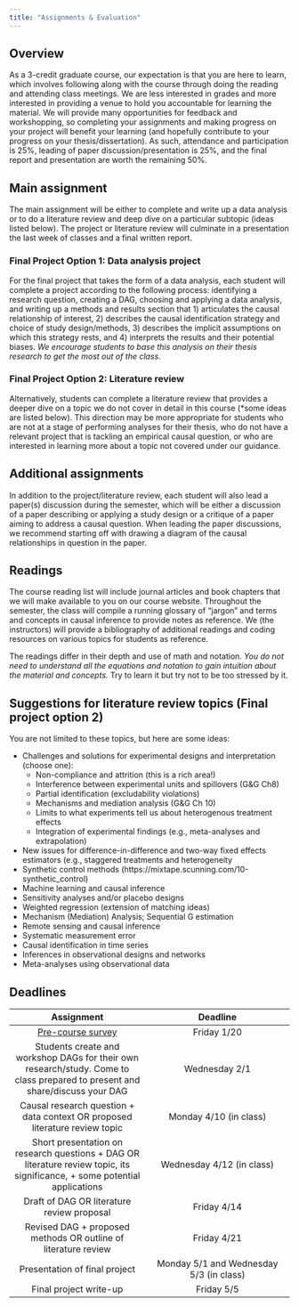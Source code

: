 ```yaml
---
title: "Assignments & Evaluation"
---
```


## Overview  
As a 3-credit graduate course, our expectation is that you are here to learn, which involves following along with the course through doing the reading and attending class meetings. We are less interested in grades and more interested in providing a venue to hold you accountable for learning the material. We will provide many opportunities for feedback and workshopping, so completing your assignments and making progress on your project will benefit your learning (and hopefully contribute to your progress on your thesis/dissertation). As such, attendance and participation is 25%, leading of paper discussion/presentation is 25%, and the final report and presentation are worth the remaining 50%. 

## Main assignment
The main assignment will be either to complete and write up a data analysis or to do a literature review and deep dive on a particular subtopic (ideas listed below). The project or literature review will culminate in a presentation the last week of classes and a final written report.  

### Final Project Option 1: Data analysis project  
For the final project that takes the form of a data analysis, each student will complete a project according to the following process: identifying a research question, creating a DAG, choosing and applying a data analysis, and writing up a methods and results section that 1) articulates the causal relationship of interest, 2) describes the causal identification strategy and choice of study design/methods, 3) describes the implicit assumptions on which this strategy rests, and 4) interprets the results and their potential biases. *We encourage students to base this analysis on their thesis research to get the most out of the class.*  

### Final Project Option 2: Literature review  
Alternatively, students can complete a literature review that provides a deeper dive on a topic we do not cover in detail in this course (*some ideas are listed below). This direction may be more appropriate for students who are not at a stage of performing analyses for their thesis, who do not have a relevant project that is tackling an empirical causal question, or who are interested in learning more about a topic not covered under our guidance. 

## Additional assignments  
In addition to the project/literature review, each student will also lead a paper(s) discussion during the semester, which will be either a discussion of a paper describing or applying a study design or a critique of a paper aiming to address a causal question. When leading the paper discussions, we recommend starting off with drawing a diagram of the causal relationships in question in the paper.  

## Readings  
The course reading list will include journal articles and book chapters that we will make available to you on our course website. Throughout the semester, the class will compile a running glossary of “jargon” and terms and concepts in causal inference to provide notes as reference. We (the instructors) will provide a bibliography of additional readings and coding resources on various topics for students as reference.  

The readings differ in their depth and use of math and notation. *You do not need to understand all the equations and notation to gain intuition about the material and concepts.* Try to learn it but try not to be too stressed by it. 

## Suggestions for literature review topics (Final project option 2) 
You are not limited to these topics, but here are some ideas:  

* Challenges and solutions for experimental designs and interpretation (choose one):  
    + Non-compliance and attrition (this is a rich area!)  
    + Interference between experimental units and spillovers (G&G Ch8)  
    + Partial identification (excludability violations)  
    + Mechanisms and mediation analysis (G&G Ch 10)  
    + Limits to what experiments tell us about heterogenous treatment effects   
    + Integration of experimental findings (e.g., meta-analyses and extrapolation)  
* New issues for difference-in-difference and two-way fixed effects estimators (e.g., staggered treatments and heterogeneity  
* Synthetic control methods (https://mixtape.scunning.com/10-synthetic_control)  
* Machine learning and causal inference  
* Sensitivity analyses and/or placebo designs  
* Weighted regression (extension of matching ideas)  
* Mechanism (Mediation) Analysis; Sequential G estimation  
* Remote sensing and causal inference  
* Systematic measurement error  
* Causal identification in time series  
* Inferences in observational designs and networks  
* Meta-analyses using observational data  

## Deadlines  
|                Assignment              |          Deadline                     |
|:-----------------------------------:|:--------------------------------------:|
| [Pre-course survey](https://forms.gle/zQr2Mp14bVnJecYaA) | Friday 1/20 |
|Students create and workshop DAGs for their own research/study. Come to class prepared to present and share/discuss your DAG | Wednesday 2/1 |
| Causal research question + data context OR proposed literature review topic | Monday 4/10 (in class)  |
| Short presentation on research questions + DAG OR literature review topic, its significance, + some potential applications | Wednesday 4/12 (in class) |
| Draft of DAG OR literature review proposal | Friday 4/14 |
| Revised DAG + proposed methods OR outline of literature review | Friday 4/21 |
| Presentation of final project | Monday 5/1 and Wednesday 5/3 (in class) |
| Final project write-up | Friday 5/5 |
